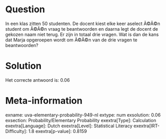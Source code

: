 Question
========

In een klas zitten 50 studenten. De docent kiest elke keer aselect Ã©Ã©n
student om Ã©Ã©n vraag te beantwoorden en daarna legt de docent de
gekozen naam niet terug. Er zijn in totaal drie vragen. Wat is dan de
kans dat Marja opgeroepen wordt om Ã©Ã©n van de drie vragen te
beantwoorden?


Solution
========

Het correcte antwoord is: 0.06

Meta-information
================
exname: uva-elementary-probability-949-nl
extype: num
exsolution: 0.06
exsection: Probability/Elementary Probability
exextra[Type]: Calculation
exextra[Language]: Dutch
exextra[Level]: Statistical Literacy
exextra[IRT-Difficulty]: 1.8
exextra[p-value]: 0.8159
